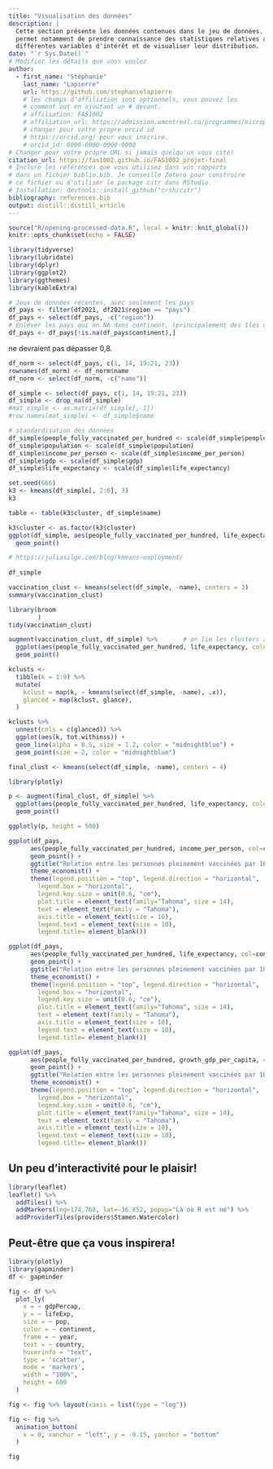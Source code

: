 ```yaml
---
title: "Visualisation des données"
description: | 
  Cette section présente les données contenues dans le jeu de données. Elle 
  permet notamment de prendre connaissance des statistiques relatives aux 
  différentes variables d'intérêt et de visualiser leur distribution.
date: "`r Sys.Date()`"
# Modifier les détails que vous voulez
author:
  - first_name: "Stéphanie"
    last_name: "Lapierre"
    url: https://github.com/stephanielapierre
    # les champs d'affiliation sont optionnels, vous pouvez les
    # comment out en ajoutant un # devant.
    # affiliation: FAS1002
    # affiliation_url: https://admission.umontreal.ca/programmes/microprogramme-de-1er-cycle-en-analyse-des-megadonnees-en-sciences-humaines-et-sociales/structure-du-programme/
    # changer pour votre propre orcid id
    # https://orcid.org/ pour vous inscrire.
    # orcid_id: 0000-0000-0000-0000
# Changer pour votre propre URL si jamais quelqu'un vous cite!
citation_url: https://fas1002.github.io/FAS1002_projet-final
# Inclure les références que vous utilisez dans vos rapports
# dans un fichier biblio.bib. Je conseille Zotero pour construire
# ce fichier ou d'utiliser le package citr dans RStudio.
# Installation: devtools::install_github("crsh/citr")
bibliography: references.bib
output: distill::distill_article
---
```


```r
source("R/opening-processed-data.R", local = knitr::knit_global())              # Script pour l'ouverture des données traitées
knitr::opts_chunk$set(echo = FALSE)
```

```r
library(tidyverse)
library(lubridate)
library(dplyr)
library(ggplot2)
library(ggthemes)
library(kableExtra)
```

```r
# Jeux de données récentes, avec seulement les pays
df_pays <- filter(df2021, df2021$region == "pays")  
df_pays <- select(df_pays, -c("region"))
# Enlever les pays qui on NA dans continent, (principalement des îles de pays)
df_pays <- df_pays[!is.na(df_pays$continent),]
```


















ne devraient pas dépasser 0,8.
```r
df_norm <- select(df_pays, c(1, 14, 19:21, 23))
rownames(df_norm) <- df_norm$name
df_norm <- select(df_norm, -c("name"))
```

```r
df_simple <- select(df_pays, c(1, 14, 19:21, 23))
df_simple <- drop_na(df_simple)
#mat_simple <- as.matrix(df_simple[,-1])
#row.names(mat_simple) <- df_simple$name

# standardisation des données
df_simple$people_fully_vaccinated_per_hundred <- scale(df_simple$people_fully_vaccinated_per_hundred)    
df_simple$population <- scale(df_simple$population) 
df_simple$income_per_person <- scale(df_simple$income_per_person) 
df_simple$gdp <- scale(df_simple$gdp) 
df_simple$life_expectancy <- scale(df_simple$life_expectancy) 

set.seed(666)
k3 <- kmeans(df_simple[, 2:6], 3)
k3

table <- table(k3$cluster, df_simple$name)

k3$cluster <- as.factor(k3$cluster)
ggplot(df_simple, aes(people_fully_vaccinated_per_hundred, life_expectancy, color=k3$cluster)) +
  geom_point()
```


```r
# https://juliasilge.com/blog/kmeans-employment/
  
df_simple

vaccination_clust <- kmeans(select(df_simple, -name), centers = 3) 
summary(vaccination_clust)

library(broom
        )
tidy(vaccination_clust)

augment(vaccination_clust, df_simple) %>%       # on lie les clusters avec la db originale
  ggplot(aes(people_fully_vaccinated_per_hundred, life_expectancy, color = .cluster)) +
  geom_point()

kclusts <-
  tibble(k = 1:9) %>%
  mutate(
    kclust = map(k, ~ kmeans(select(df_simple, -name), .x)),
    glanced = map(kclust, glance),
  )

kclusts %>%
  unnest(cols = c(glanced)) %>%
  ggplot(aes(k, tot.withinss)) +
  geom_line(alpha = 0.5, size = 1.2, color = "midnightblue") +
  geom_point(size = 2, color = "midnightblue")

final_clust <- kmeans(select(df_simple, -name), centers = 4)

library(plotly)

p <- augment(final_clust, df_simple) %>%
  ggplot(aes(people_fully_vaccinated_per_hundred, life_expectancy, color = .cluster, name = name)) +
  geom_point()

ggplotly(p, height = 500)
```





















```r
ggplot(df_pays, 
      aes(people_fully_vaccinated_per_hundred, income_per_person, col=continent)) + 
      geom_point() + 
      ggtitle("Relation entre les personnes pleinement vaccinées par 100 hab. et du PIB par hab.") +
      theme_economist() +
      theme(legend.position = "top", legend.direction = "horizontal",
        legend.box = "horizontal",
        legend.key.size = unit(0.6, "cm"),
        plot.title = element_text(family="Tahoma", size = 14),
        text = element_text(family = "Tahoma"),
        axis.title = element_text(size = 10),
        legend.text = element_text(size = 10),
        legend.title= element_blank())
```


```r
ggplot(df_pays, 
      aes(people_fully_vaccinated_per_hundred, life_expectancy, col=continent)) + 
      geom_point() + 
      ggtitle("Relation entre les personnes pleinement vaccinées par 100 hab. et l'espérance de vie") +
      theme_economist() +
      theme(legend.position = "top", legend.direction = "horizontal",
        legend.box = "horizontal",
        legend.key.size = unit(0.6, "cm"),
        plot.title = element_text(family="Tahoma", size = 14),
        text = element_text(family = "Tahoma"),
        axis.title = element_text(size = 10),
        legend.text = element_text(size = 10),
        legend.title= element_blank())
```


```r
ggplot(df_pays, 
      aes(people_fully_vaccinated_per_hundred, growth_gdp_per_capita, col=continent)) + 
      geom_point() + 
      ggtitle("Relation entre les personnes pleinement vaccinées par 100 hab. et la croissance du PIB par hab.") +
      theme_economist() +
      theme(legend.position = "top", legend.direction = "horizontal",
        legend.box = "horizontal",
        legend.key.size = unit(0.6, "cm"),
        plot.title = element_text(family="Tahoma", size = 14),
        text = element_text(family = "Tahoma"),
        axis.title = element_text(size = 10),
        legend.text = element_text(size = 10),
        legend.title= element_blank())
```



## Un peu d'interactivité pour le plaisir!

```r
library(leaflet)
leaflet() %>%
  addTiles() %>%
  addMarkers(lng=174.768, lat=-36.852, popup="Là où R est né") %>%
  addProviderTiles(providers$Stamen.Watercolor)
```


## Peut-être que ça vous inspirera!

```r
library(plotly)
library(gapminder)
df <- gapminder

fig <- df %>%
  plot_ly(
    x = ~ gdpPercap,
    y = ~ lifeExp,
    size = ~ pop,
    color = ~ continent,
    frame = ~ year,
    text = ~ country,
    hoverinfo = "text",
    type = 'scatter',
    mode = 'markers',
    width = "100%",
    height = 600
  )

fig <- fig %>% layout(xaxis = list(type = "log"))

fig <- fig %>%
  animation_button(
    x = 0, xanchor = "left", y = -0.15, yanchor = "bottom"
  )

fig
```


